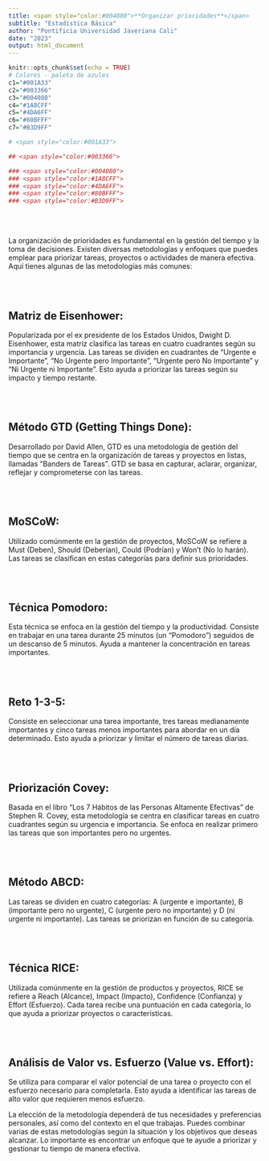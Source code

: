 ```yaml
---
title: <span style="color:#004080">**Organizar prioridades**</span>
subtitle: "Estadística Básica"
author: "Pontificia Universidad Javeriana Cali"
date: "2023"
output: html_document
---
```


```r
knitr::opts_chunk$set(echo = TRUE)
# Colores - paleta de azules
c1="#001A33"
c2="#003366"
c3="#004080"
c4="#1A8CFF"
c5="#4DA6FF"
c6="#80BFFF"
c7="#B3D9FF"

# <span style="color:#001A33"> 

## <span style="color:#003366">  

### <span style="color:#004080">
### <span style="color:#1A8CFF">
### <span style="color:#4DA6FF">
### <span style="color:#80BFFF">
### <span style="color:#B3D9FF">

```

<br/><br/>

La organización de prioridades es fundamental en la gestión del tiempo y la toma de decisiones. Existen diversas metodologías y enfoques que puedes emplear para priorizar tareas, proyectos o actividades de manera efectiva. Aquí tienes algunas de las metodologías más comunes:

<br/><br/>

## **Matriz de Eisenhower:** 

Popularizada por el ex presidente de los Estados Unidos, Dwight D. Eisenhower, esta matriz clasifica las tareas en cuatro cuadrantes según su importancia y urgencia. Las tareas se dividen en cuadrantes de "Urgente e Importante", "No Urgente pero Importante", "Urgente pero No Importante" y "Ni Urgente ni Importante". Esto ayuda a priorizar las tareas según su impacto y tiempo restante.

<br/><br/>

##  **Método GTD (Getting Things Done):** 

Desarrollado por David Allen, GTD es una metodología de gestión del tiempo que se centra en la organización de tareas y proyectos en listas, llamadas "Banders de Tareas". GTD se basa en capturar, aclarar, organizar, reflejar y comprometerse con las tareas.

<br/><br/>

##  **MoSCoW:** 

Utilizado comúnmente en la gestión de proyectos, MoSCoW se refiere a Must (Deben), Should (Deberían), Could (Podrían) y Won't (No lo harán). Las tareas se clasifican en estas categorías para definir sus prioridades.

<br/><br/>

## **Técnica Pomodoro:** 

Esta técnica se enfoca en la gestión del tiempo y la productividad. Consiste en trabajar en una tarea durante 25 minutos (un "Pomodoro") seguidos de un descanso de 5 minutos. Ayuda a mantener la concentración en tareas importantes.

<br/><br/>

## **Reto 1-3-5:** 

Consiste en seleccionar una tarea importante, tres tareas medianamente importantes y cinco tareas menos importantes para abordar en un día determinado. Esto ayuda a priorizar y limitar el número de tareas diarias.

<br/><br/>

## **Priorización Covey:** 

Basada en el libro "Los 7 Hábitos de las Personas Altamente Efectivas" de Stephen R. Covey, esta metodología se centra en clasificar tareas en cuatro cuadrantes según su urgencia e importancia. Se enfoca en realizar primero las tareas que son importantes pero no urgentes.

<br/><br/>

## **Método ABCD:** 

Las tareas se dividen en cuatro categorías: A (urgente e importante), B (importante pero no urgente), C (urgente pero no importante) y D (ni urgente ni importante). Las tareas se priorizan en función de su categoría.

<br/><br/>

## **Técnica RICE:** 

Utilizada comúnmente en la gestión de productos y proyectos, RICE se refiere a Reach (Alcance), Impact (Impacto), Confidence (Confianza) y Effort (Esfuerzo). Cada tarea recibe una puntuación en cada categoría, lo que ayuda a priorizar proyectos o características.

<br/><br/>

## **Análisis de Valor vs. Esfuerzo (Value vs. Effort):** 

Se utiliza para comparar el valor potencial de una tarea o proyecto con el esfuerzo necesario para completarla. Esto ayuda a identificar las tareas de alto valor que requieren menos esfuerzo.

La elección de la metodología dependerá de tus necesidades y preferencias personales, así como del contexto en el que trabajas. Puedes combinar varias de estas metodologías según la situación y los objetivos que deseas alcanzar. Lo importante es encontrar un enfoque que te ayude a priorizar y gestionar tu tiempo de manera efectiva.


